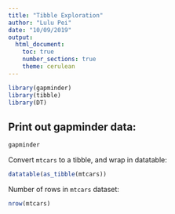 ```yaml
---
title: "Tibble Exploration"
author: "Lulu Pei"
date: "10/09/2019"
output: 
  html_document:
    toc: true
    number_sections: true
    theme: cerulean
---
```


```r
library(gapminder)
library(tibble)
library(DT)
```

## Print out gapminder data:

```r
gapminder
```

<!--This is a comment-->

Convert `mtcars` to a tibble, and wrap in datatable:

```r
datatable(as_tibble(mtcars))
```

Number of rows in `mtcars` dataset:

```r
nrow(mtcars)
```
